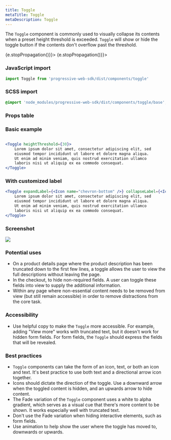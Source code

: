 ```yaml
---
title: Toggle
metaTitle: Toggle
metaDescription: Toggle
---
```



<div class="component-intro">

The `Toggle` component is commonly used to visually collapse its contents when a preset height threshold is exceeded. `Toggle` will show or hide the toggle button if the contents don't overflow past the threshold.

</div>

<div onClick={(e) => {e.stopPropagation()}}>
<Tabs activeIndex={0} className="devcenter">
<TabsPanel title="Code" onClick={(e) => {e.stopPropagation()}}>

### JavaScript import

```jsx
import Toggle from 'progressive-web-sdk/dist/components/toggle'
```

### SCSS import

```scss
@import 'node_modules/progressive-web-sdk/dist/components/toggle/base';
```

### Props table

<PropsTable propMetaData={props.componentMetadata.childrenComponentProp} />

### Basic example

```jsx react-live=true

<Toggle heightThreshold={30}>
    Lorem ipsum dolor sit amet, consectetur adipiscing elit, sed 
    eiusmod tempor incididunt ut labore et dolore magna aliqua. 
    Ut enim ad minim veniam, quis nostrud exercitation ullamco
    laboris nisi ut aliquip ex ea commodo consequat.
</Toggle>

```

### With customized label

```jsx react-live=true
<Toggle expandLabel={<Icon name="chevron-bottom" />} collapseLabel={<Icon name="chevron-top" />} heightThreshold={30}>
    Lorem ipsum dolor sit amet, consectetur adipiscing elit, sed 
    eiusmod tempor incididunt ut labore et dolore magna aliqua. 
    Ut enim ad minim veniam, quis nostrud exercitation ullamco
    laboris nisi ut aliquip ex ea commodo consequat.
</Toggle>
```

</TabsPanel>
<TabsPanel title="Design" class="markdown">

### Screenshot

![](./images/components/toggle/toggle-uikit.png)

### Potential uses

-   On a product details page where the product description has been truncated down to the first few lines, a toggle allows the user to view the full descriptions without leaving the page.
-   In the checkout, to hide non-required fields. A user can toggle these fields into view to supply the additional information.
-   Within any page where non-essential content needs to be removed from view (but still remain accessible) in order to remove distractions from the core task.

### Accessibility

-   Use helpful copy to make the `Toggle` more accessible. For example, adding "View more" works with truncated text, but it doesn't work for hidden form fields. For form fields, the `Toggle` should express the fields that will be revealed.

### Best practices

-   `Toggle` components can take the form of an icon, text, or both an icon and text. It's best practice to use both text and a directional arrow icon together.
-   Icons should dictate the direction of the toggle. Use a downward arrow when the toggled content is hidden, and an upwards arrow to hide content.
-   The Fade variation of the `Toggle` component uses a white to alpha gradient, which serves as a visual cue that there's more content to be shown. It works especially well with truncated text.
-   Don't use the Fade variation when hiding interactive elements, such as form fields.
-   Use animation to help show the user where the toggle has moved to, downwards or upwards.

</TabsPanel>
</Tabs>
</div>
